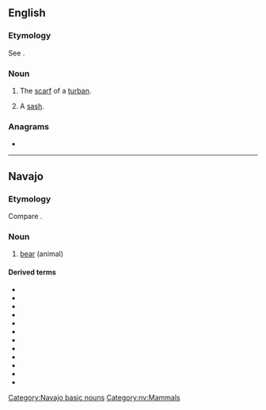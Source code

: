 ==English==

===Etymology===
See {{m|en|sash}}.

===Noun===
{{en-noun|es}}

# {{lb|en|obsolete}} The [[scarf]] of a [[turban]].
#: {{rfquotek|Fuller}}
# {{lb|en|obsolete}} A [[sash]].

{{Webster 1913}}

===Anagrams===
* {{anagrams|en|a=ahhss|shahs}}

----

==Navajo==
{{wikipedia|lang=nv}}

===Etymology===
Compare {{cog|aht|sos}}.

===Noun===
{{head|nv|noun}}

# [[bear]] (animal)

====Derived terms====
* {{l|nv|shash bighą́ąʼgi hadzíbáhí|t=grizzly bear}}
* {{l|nv|shash bizaʼazis hólóní|t=koala}}
* {{l|nv|shash łigaígíí|t=polar bear}}
* {{l|nv|shash łigaii|t=polar bear}}
* {{l|nv|shash łizhin dóó łigaígíí|t=panda}}
* {{l|nv|shash naʼazísí|t=wombat}}
* {{l|nv|shash nátʼoh}}
* {{l|nv|shash ndilnaʼii|t=sloth bear}}
* {{l|nv|shash yáázh}}
* {{l|nv|shash yázhí|t=sun bear}}
* {{l|nv|shashtsoh|t=brown bear}}
* {{l|nv|tsinlátah shash łichíʼígíí|t=red panda}}

[[Category:Navajo basic nouns]]
[[Category:nv:Mammals]]